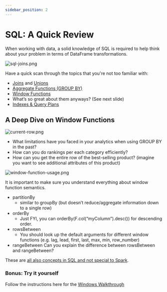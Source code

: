 ```yaml
---
sidebar_position: 2
---
```


# SQL: A Quick Review
When working with data, a solid knowledge of SQL is required to help think about your problem in terms of DataFrame transformations.

<div style={{textAlign: 'center'}}>

![sql-joins.png](./assets/sql-joins.png)

</div>

Have a quick scan through the topics that you're not too familiar with:
* [Joins](https://www.w3schools.com/sql/sql_join.asp) and [Unions](https://www.w3schools.com/sql/sql_union.asp)
* [Aggregate Functions (GROUP BY)](https://www.w3schools.com/sql/sql_groupby.asp)
* [Window Functions](https://mode.com/sql-tutorial/sql-window-functions/)
* What’s so great about them anyways? (See next slide)
* [Indexes & Query Plans](https://www.khanacademy.org/computing/computer-programming/sql/relational-queries-in-sql/a/more-efficient-sql-with-query-planning-and-optimization)

## A Deep Dive on Window Functions

<div style={{textAlign: 'center'}}>

![current-row.png](./assets/current-row.png)

</div>

* What limitations have you faced in your analytics when using GROUP BY in the past?
* How can you do rankings per each category efficiently?
* How can you get the entire row of the best-selling product? (imagine you want to see additional attributes of this product)

<div style={{textAlign: 'center'}}>

![window-function-usage.png](./assets/window-function-usage.png)

</div>

It is important to make sure you understand everything about window function semantics.

* partitionBy
    * similar to groupBy (but doesn’t reduce/aggregate information down to a single row)
* orderBy
    * Just FYI, you can orderBy(F.col(“myColumn”).desc()) for descending order.
* rowsBetween
    * You should look up the default arguments for different window functions (e.g. lag, lead, first, last, max, min, row_number)
* rangeBetween
  Can you explain the difference between rowsBetween and rangeBetween?

These are [all also concepts in SQL and not special to Spark](https://towardsdatascience.com/a-guide-to-advanced-sql-window-functions-f63f2642cbf9).

### Bonus: Try it yourself
Follow the instructions here for the [Windows Walkthrough](https://github.com/data-derp/small-exercises/tree/master/window-functions)